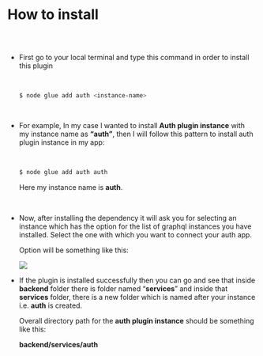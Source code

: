 



# How to install

##

<br/>

* First go to your local terminal and type this command in order to install this plugin

  <br/>

    ```bash
    $ node glue add auth <instance-name>
    ```

  <br/>

* For example, In my case I wanted to install **Auth plugin instance** with my instance
  name as **“auth”**, then I will follow this pattern to install auth plugin instance in
  my app:

  <br/>
  
    ```bash
    $ node glue add auth auth
    ```
    
    Here my instance name is **auth**.

  <br/>

* Now, after installing the dependency it will ask you for selecting an 
  instance which has the option for the list of graphql instances you 
  have installed. Select the one with which you want to connect your auth app.

  Option will be something like this:
    
    <img src='/assets/authScreenshot.png'/>
    

  <br/>

* If the plugin is installed successfully then you can go and see that inside **backend** 
  folder there is folder named “**services**” and inside that **services** folder, there
  is a new folder which is named after your instance i.e. **auth** is created. 
  
  Overall directory path for the **auth plugin instance** should be something like this:
  
  **backend/services/auth**
